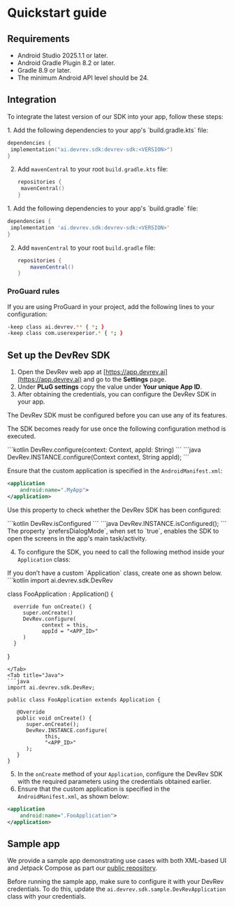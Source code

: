 # Quickstart guide

## Requirements

- Android Studio 2025.1.1 or later.
- Android Gradle Plugin 8.2 or later.
- Gradle 8.9 or later.
- The minimum Android API level should be 24.

## Integration

To integrate the latest version of our SDK into your app, follow these steps:

<Tabs>
<Tab title="Kotlin">
1. Add the following dependencies to your app's `build.gradle.kts` file:

   ```kotlin
   dependencies {
    implementation("ai.devrev.sdk:devrev-sdk:<VERSION>")
   }
   ```
2. Add `mavenCentral` to your root `build.gradle.kts` file:
   ```kotlin
   repositories {
    mavenCentral()
   }
   ```
</Tab>
<Tab title="Groovy">
1. Add the following dependencies to your app's `build.gradle` file:

   ```groovy
   dependencies {
    implementation 'ai.devrev.sdk:devrev-sdk:<VERSION>'
   }
   ```

2. Add `mavenCentral` to your root `build.gradle` file:
   ```groovy
   repositories {
       mavenCentral()
   }
   ```
</Tab>
</Tabs>

### ProGuard rules

If you are using ProGuard in your project, add the following lines to your configuration:
   ```bash
   -keep class ai.devrev.** { *; }
   -keep class com.userexperior.* { *; }
   ```

## Set up the DevRev SDK

1. Open the DevRev web app at [https://app.devrev.ai](https://app.devrev.ai) and go to the **Settings** page.
2. Under **PLuG settings** copy the value under **Your unique App ID**.
3. After obtaining the credentials, you can configure the DevRev SDK in your app.

<Callout intent="warning">
The DevRev SDK must be configured before you can use any of its features.
</Callout>

The SDK becomes ready for use once the following configuration method is executed.

<Tabs>
  <Tab title="Kotlin">
   ```kotlin
   DevRev.configure(context: Context, appId: String)
   ```
  </Tab>
  <Tab title="Java">
   ```java
   DevRev.INSTANCE.configure(Context context, String appId);
   ```
  </Tab>
</Tabs>

Ensure that the custom application is specified in the `AndroidManifest.xml`:

```xml
<application
    android:name=".MyApp">
</application>
```

Use this property to check whether the DevRev SDK has been configured:

<Tabs>
  <Tab title="Kotlin">
   ```kotlin
   DevRev.isConfigured
   ```
  </Tab>
  <Tab title="Java">
   ```java
   DevRev.INSTANCE.isConfigured();
   ```
  </Tab>
</Tabs>

<Callout intent="tip">
The property `prefersDialogMode`, when set to `true`, enables the SDK to open the screens in the app's main task/activity.
</Callout>

4. To configure the SDK, you need to call the following method inside your `Application` class:

<Callout intent="tip">
If you don’t have a custom `Application` class, create one as shown below.
</Callout>

<Tabs>
  <Tab title="Kotlin">
   ```kotlin
   import ai.devrev.sdk.DevRev

   class FooApplication : Application() {

      override fun onCreate() {
         super.onCreate()
         DevRev.configure(
               context = this,
               appId = "<APP_ID>"
         )
      }
   }
   ```
  </Tab>
  <Tab title="Java">
   ```java
   import ai.devrev.sdk.DevRev;

   public class FooApplication extends Application {

      @Override
      public void onCreate() {
         super.onCreate();
         DevRev.INSTANCE.configure(
               this,
               "<APP_ID>"
         );
      }
   }
   ```
  </Tab>
</Tabs>

5. In the `onCreate` method of your `Application`, configure the DevRev SDK with the required parameters using the credentials obtained earlier.
6. Ensure that the custom application is specified in the `AndroidManifest.xml`, as shown below:
```xml
<application
    android:name=".FooApplication">
</application>
```

## Sample app

We provide a sample app demonstrating use cases with both XML-based UI and Jetpack Compose as part our [public repository](https://github.com/devrev/devrev-sdk-android).

Before running the sample app, make sure to configure it with your DevRev credentials. To do this, update the `ai.devrev.sdk.sample.DevRevApplication` class with your credentials.
